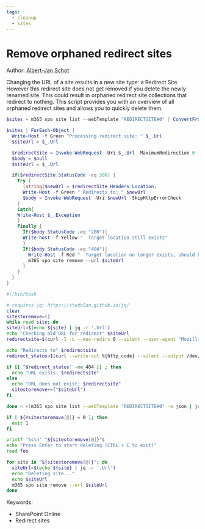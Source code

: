 ```yaml
---
tags:
  - cleanup
  - sites
---
```



# Remove orphaned redirect sites

Author: [Albert-Jan Schot](https://www.cloudappie.nl/remove-orphaned-redirectsites/)

Changing the URL of a site results in a new site type: a Redirect Site. However this redirect site does not get removed if you delete the newly renamed site. This could result in orphaned redirect site collections that redirect to nothing. This script provides you with an overview of all orphaned redirect sites and allows you to quickly delete them.

<Tabs>
  <TabItem value="PowerShell">

  ```powershell
  $sites = m365 spo site list --webTemplate "REDIRECTSITE#0" | ConvertFrom-Json

  $sites | ForEach-Object {
    Write-Host -f Green "Processing redirect site: " $_.Url
    $siteUrl = $_.Url

    $redirectSite = Invoke-WebRequest -Uri $_.Url -MaximumRedirection 0 -SkipHttpErrorCheck
    $body = $null
    $siteUrl = $_.Url

    if($redirectSite.StatusCode -eq 308) {
      Try {
        [string]$newUrl = $redirectSite.Headers.Location;
        Write-Host -f Green " Redirects to: " $newUrl
        $body = Invoke-WebRequest -Uri $newUrl -SkipHttpErrorCheck
      }
      Catch{
      Write-Host $_.Exception
      }
      Finally {
        If($body.StatusCode -eq "200"){
        Write-host -f Yellow "  Target location still exists"
        }
        If($body.StatusCode -eq "404"){
          Write-Host -f Red "  Target location no longer exists, should be removed"
          m365 spo site remove --url $siteUrl
        }
      }
    }
  }
  ```

  </TabItem>
  <TabItem value="Bash">

  ```bash
  #!/bin/bash

  # requires jq: https://stedolan.github.io/jq/
  clear
  sitestoremove=()
  while read site; do
  siteUrl=$(echo ${site} | jq -r '.Url')
  echo "Checking old URL for redirect" $siteUrl
  redirectsite=$(curl -I -L --max-redirs 0 --silent --user-agent "Mozilla/5.0 (X11; Linux x86_64; rv:58.0) Gecko/20100101 Firefox/58.0" $siteUrl | sed -En 's/^location: (.*)/\1/p')

  echo "Redirects to" $redirectsite
  redirect_status=$(curl --write-out %{http_code} --silent --output /dev/null --user-agent "Mozilla/5.0 (X11; Linux x86_64; rv:58.0) Gecko/20100101 Firefox/58.0" ${redirectsite%$'\r'})

  if [[ "$redirect_status" -ne 404 ]] ; then
    echo "URL exists: $redirectsite"
  else
    echo "URL does not exist: $redirectsite"
    sitestoremove+=("$siteUrl")
  fi

  done < <(m365 spo site list --webTemplate "REDIRECTSITE#0" -o json | jq -c '.[]')

  if [ ${#sitestoremove[@]} = 0 ]; then
    exit 1
  fi

  printf '%s\n' "${sitestoremove[@]}"s
  echo "Press Enter to start deleting (CTRL + C to exit)"
  read foo

  for site in "${sitestoremove[@]}"; do
    siteUrl=$(echo ${site} | jq -r '.Url')
    echo "Deleting site..."
    echo $siteUrl
    m365 spo site remove --url $siteUrl
  done
  ```

  </TabItem>
</Tabs>

Keywords:

- SharePoint Online
- Redirect sites

